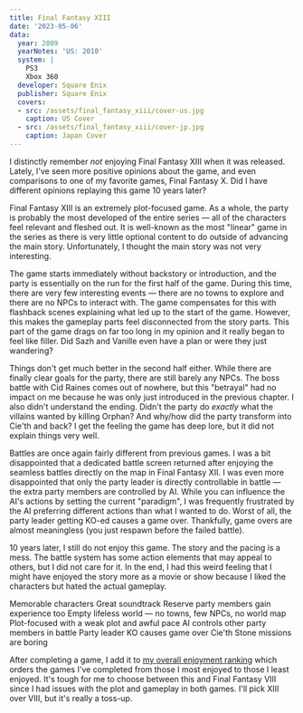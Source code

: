 ```yaml
---
title: Final Fantasy XIII
date: '2023-05-06'
data:
  year: 2009
  yearNotes: 'US: 2010'
  system: |
    PS3
    Xbox 360
  developer: Square Enix
  publisher: Square Enix
  covers:
  - src: /assets/final_fantasy_xiii/cover-us.jpg
    caption: US Cover
  - src: /assets/final_fantasy_xiii/cover-jp.jpg
    caption: Japan Cover
---
```

I distinctly remember _not_ enjoying Final&nbsp;Fantasy&nbsp;XIII when it was released. Lately, I've seen more positive
opinions about the game, and even comparisons to one of my favorite games, Final&nbsp;Fantasy&nbsp;X. Did I have
different opinions replaying this game 10 years later?

<GameHeader />

Final&nbsp;Fantasy&nbsp;XIII is an extremely plot-focused game. As a whole, the party is probably the most developed of
the entire series &mdash; all of the characters feel relevant and fleshed out. It is well-known as the most "linear"
game in the series as there is very little optional content to do outside of advancing the main story. Unfortunately, I
thought the main story was not very interesting.

The game starts immediately without backstory or introduction, and the party is essentially on the run for the first
half of the game. During this time, there are very few interesting events &mdash; there are no towns to explore and
there are no NPCs to interact with. The game compensates for this with flashback scenes explaining what led up to the
start of the game. However, this makes the gameplay parts feel disconnected from the story parts. This part of the game
drags on far too long in my opinion and it really began to feel like filler. <Spoiler>Did Sazh and Vanille even have a
plan or were they just wandering?</Spoiler>

Things don't get much better in the second half either. While there are finally clear goals for the party, there are
still barely any NPCs. <Spoiler>The boss battle with Cid Raines comes out of nowhere, but this "betrayal" had no impact
on me because he was only just introduced in the previous chapter.</Spoiler> I also didn't understand the ending.
<Spoiler>Didn't the party do _exactly_ what the villains wanted by killing Orphan? And why/how did the party transform
into Cie'th and back?</Spoiler> I get the feeling the game has deep lore, but it did not explain things very well.

Battles are once again fairly different from previous games. I was a bit disappointed that a dedicated battle screen
returned after enjoying the seamless battles directly on the map in Final&nbsp;Fantasy&nbsp;XII. I was even more
disappointed that only the party leader is directly controllable in battle &mdash; the extra party members are
controlled by AI. While you can influence the AI's actions by setting the current "paradigm", I was frequently
frustrated by the AI preferring different actions than what I wanted to do. Worst of all, the party leader getting KO-ed
causes a game over. Thankfully, game overs are almost meaningless (you just respawn before the failed battle).

10 years later, I still do not enjoy this game. The story and the pacing is a mess. The battle system has some action
elements that may appeal to others, but I did not care for it. In the end, I had this weird feeling that I might have
enjoyed the story more as a movie or show because I liked the characters but hated the actual gameplay. 

<LikedDisliked>
  <LikedList>
    <LikedItem>Memorable characters</LikedItem>
    <LikedItem>Great soundtrack</LikedItem>
    <LikedItem>Reserve party members gain experience too</LikedItem>
  </LikedList>
  <DislikedList>
    <DislikedItem>Empty lifeless world &mdash; no towns, few NPCs, no world map</DislikedItem>
    <DislikedItem>Plot-focused with a weak plot and awful pace</DislikedItem>
    <DislikedItem>AI controls other party members in battle</DislikedItem>
    <DislikedItem>Party leader KO causes game over</DislikedItem>
    <DislikedItem>Cie'th Stone missions are boring</DislikedItem>
  </DislikedList>
</LikedDisliked>

After completing a game, I add it to [my overall enjoyment ranking](/ranking) which orders the games I've completed from
those I most enjoyed to those I least enjoyed. It's tough for me to choose between this and
Final&nbsp;Fantasy&nbsp;VIII since I had issues with the plot and gameplay in both games. I'll pick XIII over VIII, but
it's really a toss-up.

<GameRanking game={slug} />
